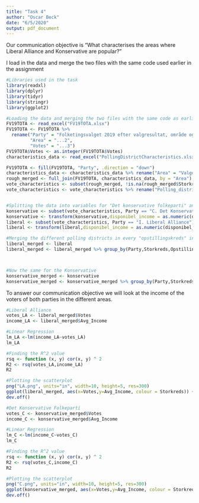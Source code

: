 ---
title: "Task 4"
author: "Oscar Beck"
date: "6/5/2020"
output: pdf_document
---

Our communication objective is "What characterises the areas where Liberal Alliance and Konservative are popular?"

I load in the data and merge the two files with the same code used earlier in the assignment
```{r, message = FALSE, warning = FALSE}
#Libraries used in the task
library(readxl)
library(dplyr)
library(tidyr)
library(stringr)
library(ggplot2)

#Loading the data and merging the two files with the same code as earlier in the assignment
FV19TOTA <- read_excel("FV19TOTA.xlsx")
FV19TOTA <- FV19TOTA %>%
  rename("Party" = "Folketingsvalget 2019 efter valgresultat, område og tid",
         "Area" = "...2",
         "Votes" = "...3")
FV19TOTA$Votes <- as.integer(FV19TOTA$Votes)
characteristics_data <- read_excel("PollingDistrictCharacteristics.xlsx",skip=4)

FV19TOTA <- fill(FV19TOTA, "Party", .direction = "down")
characteristics_data <- characteristics_data %>% rename("Area" = "Valgdistrikt - navn")
rough_merged <- full_join(FV19TOTA, characteristics_data, by = "Area")
vote_characteristics <- subset(rough_merged, !is.na(rough_merged$Storkreds))
vote_characteristics <- vote_characteristics %>% rename("Polling_district" = "Area","disponibel_income" = "Gnst. disponibel indkomst")


#Splitting the data into variables for "Det konservative folkeparti" and "Liberal Alliance"
konservative <- subset(vote_characteristics, Party == "C. Det Konservative Folkeparti")
konservative <- transform(konservative,disponibel_income = as.numeric(disponibel_income))
liberal <- subset(vote_characteristics, Party == "I. Liberal Alliance")
liberal <- transform(liberal,disponibel_income = as.numeric(disponibel_income))

#Merging the different polling districts in every "opstillingskreds" into one and in the process taking the average of the income of the polling district to represent the "opstillingskreds" and the total number of votes for Liberal Alliance
liberal_merged <- liberal
liberal_merged <- liberal_merged %>% group_by(Party,Storkreds,Opstillingskreds) %>% summarise(Avg_Income = mean(disponibel_income), Votes = sum(Votes))



#Now the same for the Konservative
konservative_merged <- konservative
konservative_merged <- konservative_merged %>% group_by(Party,Storkreds,Opstillingskreds) %>% summarise(Avg_Income = mean(disponibel_income), Votes = sum(Votes))


```


To answer our communication objective we will look at the income of the voters of both parties in the different areas.

```{r}
#Liberal Alliance
votes_LA <- liberal_merged$Votes
income_LA <- liberal_merged$Avg_Income

#Linear Regression
lm_LA <-lm(income_LA~votes_LA)
lm_LA
```

```{r}
#Finding the R^2 value
rsq <- function (x, y) cor(x, y) ^ 2
R2 <- rsq(votes_LA,income_LA)
R2
```



```{r}
#Plotting the scatterplot
png("LA.png", units="in", width=10, height=5, res=300)
ggplot(liberal_merged, aes(x=Votes,y=Avg_Income, colour = Storkreds)) + geom_point(position = position_dodge(width = .3)) + geom_abline(slope = lm_LA$coefficients[2], intercept = lm_LA$coefficients[1]) + ggtitle("Liberal Alliance") + geom_text(aes(x = 500, y = 426000, label = "R^2 = 0.41"))
dev.off() 
```

```{r}
#Det Konservative Folkeparti 
votes_C <- konservative_merged$Votes
income_C <- konservative_merged$Avg_Income

#Linear Regression
lm_C <-lm(income_C~votes_C)
lm_C
```

```{r}
#Finding the R^2 value
rsq <- function (x, y) cor(x, y) ^ 2
R2 <- rsq(votes_C,income_C)
R2
```


```{r}
#Plotting the scatterplot
png("C.png", units="in", width=10, height=5, res=300)
ggplot(konservative_merged, aes(x=Votes,y=Avg_Income, colour = Storkreds)) + geom_point(position = position_dodge(width = .3)) + geom_abline(slope = lm_C$coefficients[2], intercept = lm_C$coefficients[1]) + ggtitle("Det Konservative Folkeparti") + geom_text(aes(x = 1250, y = 426000, label = "R^2 = 0.64"))
dev.off()
```

